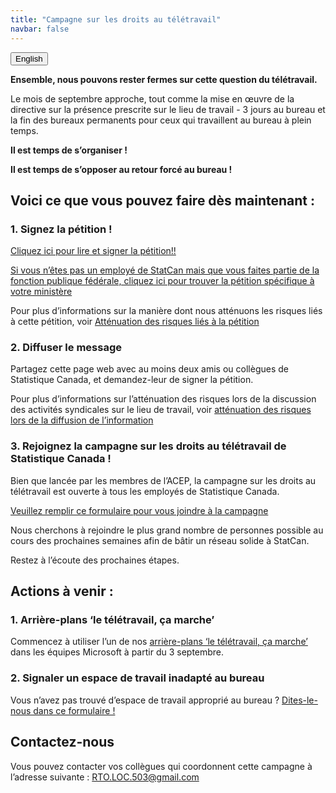 ```yaml
---
title: "Campagne sur les droits au télétravail"
navbar: false
---
```


<link rel="stylesheet" href=https://cdnjs.cloudflare.com/ajax/libs/font-awesome/4.7.0/css/font-awesome.min.css><button onclick="window.location = location.href.replace('fr','en');" class="btn"><i class="fa fa-language"></i> English</button>

**Ensemble, nous pouvons rester fermes sur cette question du télétravail.**

Le mois de septembre approche, tout comme la mise en œuvre de la directive sur la présence prescrite sur le lieu de travail - 3 jours au bureau et la fin des bureaux permanents pour ceux qui travaillent au bureau à plein temps. 

**Il est temps de s'organiser !**

**Il est temps de s'opposer au retour forcé au bureau !**

## Voici ce que vous pouvez faire dès maintenant :

### 1. Signez la pétition !

[Cliquez ici pour lire et signer la pétition!!](https://docs.google.com/forms/d/e/1FAIpQLSc941-n5h6onnS_EVO-385bY1M_QvIv_UNhUeKMjeap1Bgu7g/viewform)

[Si vous n'êtes pas un employé de StatCan mais que vous faites partie de la fonction publique fédérale, cliquez ici pour trouver la pétition spécifique à votre ministère](https://www.acep-cape.ca/fr/liens-vers-les-petitions)

Pour plus d'informations sur la manière dont nous atténuons les risques liés à cette pétition, voir [Atténuation des risques liés à la pétition](risk_fr.qmd#pétition)

### 2. Diffuser le message

Partagez cette page web avec au moins deux amis ou collègues de Statistique Canada, et demandez-leur de signer la pétition.

Pour plus d'informations sur l'atténuation des risques lors de la discussion des activités syndicales sur le lieu de travail, voir [atténuation des risques lors de la diffusion de l'information](risk_fr.qmd#faire-passer-le-message)

### 3. Rejoignez la campagne sur les droits au télétravail de Statistique Canada !

Bien que lancée par les membres de l'ACEP, la campagne sur les droits au télétravail est ouverte à tous les employés de Statistique Canada.

[Veuillez remplir ce formulaire pour vous joindre à la campagne](https://docs.google.com/forms/d/e/1FAIpQLScDAxDiH4Hb1j4zuykaBMIzBHtGuhvjCXEn0jVbRPrMXxaDGQ/viewform?usp=sf_link)

Nous cherchons à rejoindre le plus grand nombre de personnes possible au cours des prochaines semaines afin de bâtir un réseau solide à StatCan. 

Restez à l’écoute des prochaines étapes.

## Actions à venir :

### 1. Arrière-plans 'le télétravail, ça marche'

Commencez à utiliser l'un de nos [arrière-plans 'le télétravail, ça marche'](bkgrd_fr.qmd) dans les équipes Microsoft à partir du 3 septembre.

### 2.  Signaler un espace de travail inadapté au bureau

Vous n’avez pas trouvé d’espace de travail approprié au bureau ? [Dites-le-nous dans ce formulaire !](https://forms.gle/ncAz94YuQWxEQ2dG7)

## Contactez-nous

Vous pouvez contacter vos collègues qui coordonnent cette campagne à l'adresse suivante : [RTO.LOC.503@gmail.com](mailto:RTO.LOC.503@gmail.com)